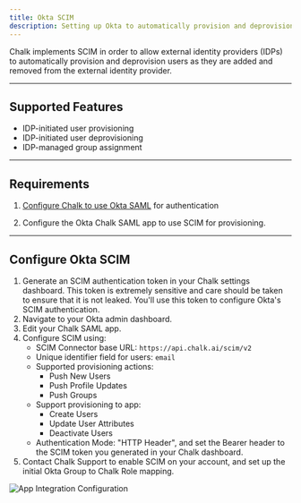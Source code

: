 ```yaml
---
title: Okta SCIM
description: Setting up Okta to automatically provision and deprovision Chalk users.
---
```


Chalk implements SCIM in order to allow external
identity providers (IDPs) to automatically provision and
deprovision users as they are added and removed from
the external identity provider.

---

## Supported Features

- IDP-initiated user provisioning
- IDP-initiated user deprovisioning
- IDP-managed group assignment

---

## Requirements

1. [Configure Chalk to use Okta SAML](/docs/okta-saml)
for authentication

2. Configure the Okta Chalk SAML app to use SCIM for
provisioning.

---

## Configure Okta SCIM

1. Generate an SCIM authentication token in your Chalk
settings dashboard. This token is extremely sensitive
and care should be taken to ensure that it is not leaked.
You'll use this token to configure Okta's SCIM authentication.
2. Navigate to your Okta admin dashboard.
3. Edit your Chalk SAML app.
4. Configure SCIM using:
    - SCIM Connector base URL: `https://api.chalk.ai/scim/v2`
    - Unique identifier field for users: `email`
    - Supported provisioning actions:
        - Push New Users
        - Push Profile Updates
        - Push Groups
    - Support provisioning to app:
        - Create Users
        - Update User Attributes
        - Deactivate Users
    - Authentication Mode: "HTTP Header", and set the Bearer header to the SCIM token you generated in your Chalk dashboard.
5. Contact Chalk Support to enable SCIM on
your account, and set up the initial Okta Group to Chalk
Role mapping.

![App Integration Configuration](/img/scim-assignment.png)
